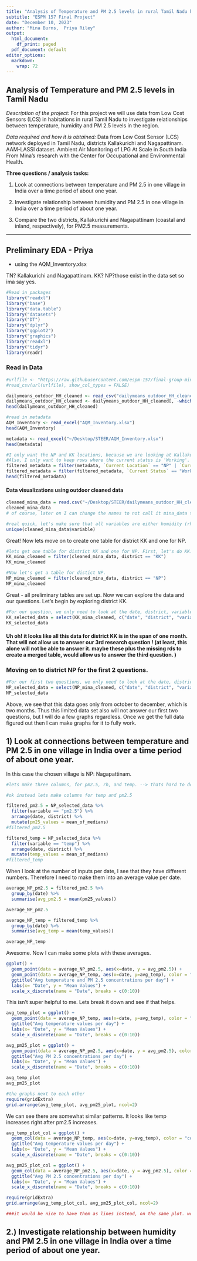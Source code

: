 ```yaml
---
title: "Analysis of Temperature and PM 2.5 levels in rural Tamil Nadu habitations"
subtitle: "ESPM 157 Final Project"
date: "December 10, 2023"
author: "Mina Burns,  Priya Riley"
output:
  html_document:
    df_print: paged
  pdf_document: default
editor_options: 
  markdown: 
    wrap: 72
---
```


## Analysis of Temperature and PM 2.5 levels in Tamil Nadu

*Description of the project:* For this project we will use data from Low
Cost Sensors (LCS) in habitations in rural Tamil Nadu to investigate
relationships between temperature, humidity and PM 2.5 levels in the
region.

*Data required and how it is obtained:* Data from Low Cost Sensor (LCS)
network deployed in Tamil Nadu, districts Kallakurichi and Nagapattinam.
AAM-LASSI dataset. Ambient Air Monitoring of LPG At Scale in South India
From Mina's research with the Center for Occupational and Environmental
Health.

**Three questions / analysis tasks:**

1)  Look at connections between temperature and PM 2.5 in one village in
    India over a time period of about one year.

2)  Investigate relationship between humidity and PM 2.5 in one village
    in India over a time period of about one year.

3)  Compare the two districts, Kallakurichi and Nagapattinam (coastal
    and inland, respectively), for PM2.5 measurements.

------------------------------------------------------------------------

## Preliminary EDA - Priya 
- using the AQM_Inventory.xlsx

TN? Kallakurichi and Nagapattinam. KK? NP?those exist in the data set so
ima say yes.

```r
#Read in packages
library("readxl")
library("base") 
library("data.table")
library("datasets")
library("DT")
library("dplyr")
library("ggplot2")
library("graphics")
library("readxl")
library("tidyr")
library(readr)
```

### Read in Data

```r
#urlfile <- "https://raw.githubusercontent.com/espm-157/final-group-mina_priya-final/master/dailymeans_outdoor_HH#_cleaned.csv?token=GHSAT0AAAAAACGN2DF6XHPFK3AQW5LIRRAGZLWMMIQ"
#read_csv(url(urlfile), show_col_types = FALSE)

dailymeans_outdoor_HH_cleaned <- read_csv("dailymeans_outdoor_HH_cleaned.csv", show_col_types = FALSE)
dailymeans_outdoor_HH_cleaned <- dailymeans_outdoor_HH_cleaned[, -which(names(dailymeans_outdoor_HH_cleaned) == "...1")]
head(dailymeans_outdoor_HH_cleaned)
```

```r
#read in metadata 
AQM_Inventory <- read_excel("AQM_Inventory.xlsx")
head(AQM_Inventory)

metadata <- read_excel("~/Desktop/STEER/AQM_Inventory.xlsx")
head(metadata)
```

```r
#I only want the NP and KK locations, because we are looking at Kallakurichi and Nagapattinam.
#Also, I only want to keep rows where the current status is 'Working'.
filtered_metadata = filter(metadata, `Current Location` == "NP" | `Current Location` == "KK")
filtered_metadata = filter(filtered_metadata, `Current Status` == "Working")
head(filtered_metadata)
```

#### Data visualizations using outdoor cleaned data

```r
cleaned_mina_data = read.csv("~/Desktop/STEER/dailymeans_outdoor_HH_cleaned.csv")
cleaned_mina_data
# of course, later on I can change the names to not call it mina_data to be more professinonal. But for now it is helpful to me!
```

```r
#real quick, let's make sure that all variables are either humidity (rh), temperature (temp), or pm2.5
unique(cleaned_mina_data$variable)
```

Great! Now lets move on to create one table for district KK and one for
NP.

```r
#lets get one table for district KK and one for NP. First, let's do KK. 
KK_mina_cleaned = filter(cleaned_mina_data, district == "KK")
KK_mina_cleaned
```

```r
#Now let's get a table for distict NP.
NP_mina_cleaned = filter(cleaned_mina_data, district == "NP")
NP_mina_cleaned
```

Great - all preliminary tables are set up. Now we can explore the data
and our questions. Let's begin by exploring district KK.

```r
#For our question, we only need to look at the date, district, variable, mean_of_medians, qa_flag, and da_flag.
KK_selected_data = select(KK_mina_cleaned, c("date", "district", "variable", "mean_of_medians", "qa_flag", "da_flag"))
KK_selected_data
```

#### Uh oh! it looks like all this data for district KK is in the span of one month. That will not allow us to answer our 3rd research question ! (at least, this alone will not be able to answer it. maybe these plus the missing rds to create a merged table, would allow us to answer the third question. )

### Moving on to district NP for the first 2 questions.

```r
#For our first two questions, we only need to look at the date, district, variable, and mean_of_medians.
NP_selected_data = select(NP_mina_cleaned, c("date", "district", "variable", "mean_of_medians"))
NP_selected_data
```

Above, we see that this data goes only from october to december, which
is two months. Thus this limited data set also will not answer our first
two questions, but I will do a few graphs regardless. Once we get the
full data figured out then I can make graphs for it to fully work.

## 1) Look at connections between temperature and PM 2.5 in one village in India over a time period of about one year.

In this case the chosen village is NP: Nagapattinam.

```r

#lets make three columns, for pm2.5, rh, and temp. --> thats hard to do! eek

#ok instead lets make columns for temp and pm2.5

filtered_pm2.5 = NP_selected_data %>%
  filter(variable == "pm2.5") %>%
  arrange(date, district) %>%
  mutate(pm25_values = mean_of_medians)
#filtered_pm2.5

filtered_temp = NP_selected_data %>%
  filter(variable == "temp") %>%
  arrange(date, district) %>%
  mutate(temp_values = mean_of_medians)
#filtered_temp
```

When I look at the number of inputs per date, I see that they have
different numbers. Therefore I need to make them into an average value
per date.

```r
average_NP_pm2.5 = filtered_pm2.5 %>%
  group_by(date) %>%
  summarise(avg_pm2.5 = mean(pm25_values))

average_NP_pm2.5
```

```r
average_NP_temp = filtered_temp %>%
  group_by(date) %>%
  summarise(avg_temp = mean(temp_values))

average_NP_temp
```

Awesome. Now I can make some plots with these averages.

```r
ggplot() + 
  geom_point(data = average_NP_pm2.5, aes(x=date, y = avg_pm2.5)) +
  geom_point(data = average_NP_temp, aes(x=date, y=avg_temp), color = "blue") +
  ggtitle("Avg temperature and PM 2.5 concentrations per day") + 
  labs(x= "Date", y = "Mean Values") +
  scale_x_discrete(name = "Date", breaks = c(0:10))

```

This isn't super helpful to me. Lets break it down and see if that
helps.

```r
avg_temp_plot = ggplot() + 
  geom_point(data = average_NP_temp, aes(x=date, y=avg_temp), color = "coral") +
  ggtitle("Avg temperature values per day") + 
  labs(x= "Date", y = "Mean Values") +
  scale_x_discrete(name = "Date", breaks = c(0:10)) 

avg_pm25_plot = ggplot() + 
  geom_point(data = average_NP_pm2.5, aes(x=date, y = avg_pm2.5), color = "lightblue") +
  ggtitle("Avg PM 2.5 concentrations per day") + 
  labs(x= "Date", y = "Mean Values") +
  scale_x_discrete(name = "Date", breaks = c(0:10)) 

avg_temp_plot
avg_pm25_plot
```

```r
#the graphs next to each other
require(gridExtra)
grid.arrange(avg_temp_plot, avg_pm25_plot, ncol=2)

```

We can see there are somewhat similar patterns. It looks like temp
increases right after pm2.5 increases.

```r
avg_temp_plot_col = ggplot() + 
  geom_col(data = average_NP_temp, aes(x=date, y=avg_temp), color = "coral") +
  ggtitle("Avg temperature values per day") + 
  labs(x= "Date", y = "Mean Values") +
  scale_x_discrete(name = "Date", breaks = c(0:10)) 

avg_pm25_plot_col = ggplot() + 
  geom_col(data = average_NP_pm2.5, aes(x=date, y = avg_pm2.5), color = "lightblue") +
  ggtitle("Avg PM 2.5 concentrations per day") + 
  labs(x= "Date", y = "Mean Values") +
  scale_x_discrete(name = "Date", breaks = c(0:10)) 

require(gridExtra)
grid.arrange(avg_temp_plot_col, avg_pm25_plot_col, ncol=2)

###it would be nice to have them as lines instead, on the same plot. work on that tmrw
```

## 2.) Investigate relationship between humidity and PM 2.5 in one village in India over a time period of about one year.

```r

```
